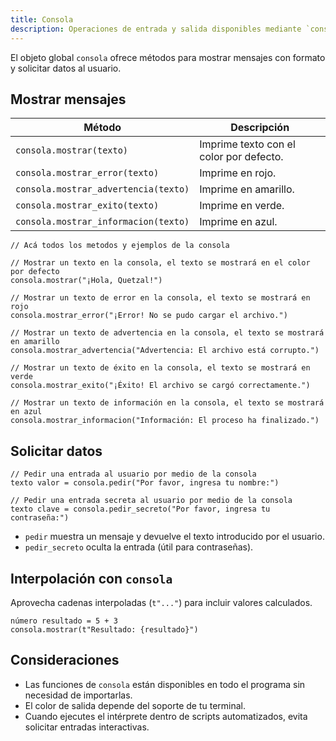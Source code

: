 ```yaml
---
title: Consola
description: Operaciones de entrada y salida disponibles mediante `consola`.
---
```


El objeto global `consola` ofrece métodos para mostrar mensajes con formato y solicitar datos al usuario.

## Mostrar mensajes

| Método | Descripción |
|--------|-------------|
| `consola.mostrar(texto)` | Imprime texto con el color por defecto. |
| `consola.mostrar_error(texto)` | Imprime en rojo. |
| `consola.mostrar_advertencia(texto)` | Imprime en amarillo. |
| `consola.mostrar_exito(texto)` | Imprime en verde. |
| `consola.mostrar_informacion(texto)` | Imprime en azul. |

```qz
// Acá todos los metodos y ejemplos de la consola

// Mostrar un texto en la consola, el texto se mostrará en el color por defecto
consola.mostrar("¡Hola, Quetzal!")

// Mostrar un texto de error en la consola, el texto se mostrará en rojo
consola.mostrar_error("¡Error! No se pudo cargar el archivo.")

// Mostrar un texto de advertencia en la consola, el texto se mostrará en amarillo
consola.mostrar_advertencia("Advertencia: El archivo está corrupto.")

// Mostrar un texto de éxito en la consola, el texto se mostrará en verde
consola.mostrar_exito("¡Éxito! El archivo se cargó correctamente.")

// Mostrar un texto de información en la consola, el texto se mostrará en azul
consola.mostrar_informacion("Información: El proceso ha finalizado.")
```

## Solicitar datos

```qz
// Pedir una entrada al usuario por medio de la consola
texto valor = consola.pedir("Por favor, ingresa tu nombre:")

// Pedir una entrada secreta al usuario por medio de la consola
texto clave = consola.pedir_secreto("Por favor, ingresa tu contraseña:")
```

- `pedir` muestra un mensaje y devuelve el texto introducido por el usuario.
- `pedir_secreto` oculta la entrada (útil para contraseñas).

## Interpolación con `consola`

Aprovecha cadenas interpoladas (`t"..."`) para incluir valores calculados.

```qz
número resultado = 5 + 3
consola.mostrar(t"Resultado: {resultado}")
```

## Consideraciones

- Las funciones de `consola` están disponibles en todo el programa sin necesidad de importarlas.
- El color de salida depende del soporte de tu terminal.
- Cuando ejecutes el intérprete dentro de scripts automatizados, evita solicitar entradas interactivas.
